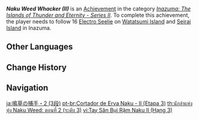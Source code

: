 {{Achievement Infobox
|title        = Naku Weed Whacker (II)
|id           = 80101
|order id     = 0101
|category     = Inazuma: The Islands of Thunder and Eternity - Series II
|description  = Follow 16 [[Electro Seelie]] on [[Watatsumi Island]] and [[Seirai Island]] in [[Inazuma]].
|requirements = 
|primogems    = 20
|tracking     = Tracks the amount of Electro Seelie found.
|topic        = Seelie
|set          = Naku Weed Whacker (II)
|tier         = 3
|tiers_total  = 3
}}
'''''Naku Weed Whacker (II)''''' is an [[Achievement]] in the category ''[[Inazuma: The Islands of Thunder and Eternity - Series II]]''. To complete this achievement, the player needs to follow 16 [[Electro Seelie]] on [[Watatsumi Island]] and [[Seirai Island]] in Inazuma.
<!--
==Trivia==

==Video Guides==
{{EVT
|video1   = 
|caption1 = 
}}
-->
==Other Languages==
{{Other Languages|Transclude=Naku Weed Whacker (II)}}

==Change History==
{{Change History|2.1}}
<!--
==References==
{{Reflist}}
-->
==Navigation==
{{Achievement Navbox}}

[[ja:鳴草の捕手・2 (3段)]]
[[pt-br:Cortador de Erva Naku - II (Etapa 3)]]
[[th:นักล่าแห่งทุ่ง Naku Weed: ตอนที่ 2 (ระดับ 3)]]
[[vi:Tay Săn Bụi Rậm Naku II (Hạng 3)]]